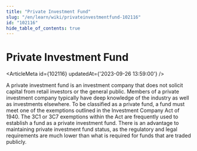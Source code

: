 ```yaml
---
title: "Private Investment Fund"
slug: "/en/learn/wiki/privateinvestmentfund-102116"
id: "102116"
hide_table_of_contents: true
---
```



# Private Investment Fund

<ArticleMeta id={102116} updatedAt={'2023-09-26 13:59:00'} />
<div className='border-solid border-b border-t-0 my-4 border-[var(--ifm-color-gray-300)]' />

A private investment fund is an investment company that does not solicit capital from retail investors or the general public. Members of a private investment company typically have deep knowledge of the industry as well as investments elsewhere. To be classified as a private fund, a fund must meet one of the exemptions outlined in the Investment Company Act of 1940. The 3C1 or 3C7 exemptions within the Act are frequently used to establish a fund as a private investment fund. There is an advantage to maintaining private investment fund status, as the regulatory and legal requirements are much lower than what is required for funds that are traded publicly.
